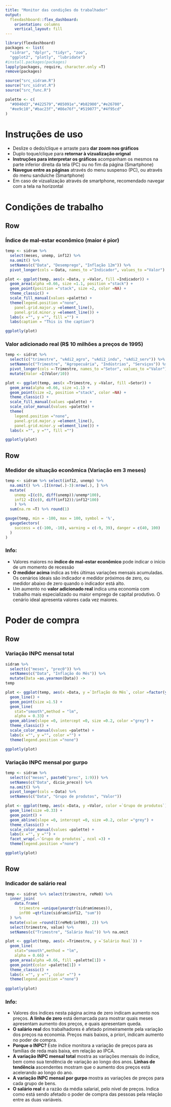 ---
title: "Monitor das condições do trabalhador"
output: 
  flexdashboard::flex_dashboard:
    orientation: columns
    vertical_layout: fill
---
```{r setup, include=FALSE}
library(flexdashboard)
packages <- list(
  "sidrar", "dplyr", "tidyr", "zoo",
  "ggplot2", "plotly", "lubridate")
#install.packages(packages)
lapply(packages, require, character.only =T)
remove(packages)

source("src_sidram.R")
source("src_sidrat.R")
source("src_func.R")

palette <- c(
  "#0040d3","#422579","#85091e","#b82900","#e26700",
  "#ee9c10","#bac23f","#86e76f","#519077","#4f95cd"
)
```

Instruções de uso
================================
- Deslize o dedo/clique e arraste para <b>dar zoom nos gráficos</b>
- Duplo toque/clique para <b>retornar à vizualização orignal</b>
- <b>Instruções para interpretar os gráficos</b> acompanham os mesmos na parte inferior direita da tela (PC) ou no fim da página (Smartphone)
- <b>Navegue entre as páginas</b> através do menu suspenso (PC), ou através do menu sanduíche (Smartphone)
- Em caso de vizualização através de smartphone, recomendado navegar com a tela na horizontal

Condições de trabalho
================================
Row {data-width=980}
-----------------------------------------------------------------------

### Índice de mal-estar econômico (maior é pior)
```{r echo=F}
temp <- sidram %>%
  select(meses, unemp, inf12) %>%
  na.omit() %>%
  setNames(c("Data", "Desemprego", "Inflação 12m")) %>%
  pivot_longer(cols =-Data, names_to ="Indicador", values_to ="Valor")

plot <- ggplot(temp, aes(x =Data, y =Valor, fill =Indicador)) +
  geom_area(alpha =0.66, size =1.1, position ="stack") +
  geom_point(position ="stack", size =2, color =NA) +
  theme_classic() +
  scale_fill_manual(values =palette) +
  theme(legend.position ="none",
    panel.grid.major.y =element_line(),
    panel.grid.minor.y =element_line()) +
  labs(x ="", y ="", fill ="") +
  labs(caption = "This is the caption")

ggplotly(plot)
```

### Valor adicionado real (R$ 10 milhões a preços de 1995)
```{r echo=F}
temp <- sidrat %>% 
  select(c("trimestre", "vAdi2_agro", "vAdi2_indu", "vAdi2_serv")) %>%
  setNames(c("Trimestre", "Agropecuária", "Indústrias", "Serviços")) %>%
  pivot_longer(cols =-Trimestre, names_to ="Setor", values_to ="Valor") %>%
  mutate(Valor =I(Valor/10))

plot <- ggplot(temp, aes(x =Trimestre, y =Valor, fill =Setor)) +
  geom_area(alpha =0.66, size =1.1) +
  geom_point(size =2, position ="stack", color =NA) +
  theme_classic() +
  scale_fill_manual(values =palette) +
  scale_color_manual(values =palette) +
  theme(
    legend.position ="none",
    panel.grid.major.y =element_line(),
    panel.grid.minor.y =element_line()) +
  labs(x ="", y ="", fill ="")

ggplotly(plot)
```

Row
-----------------------------------------------------------------------
### Medidor de situação econômica (Variação em 3 meses)
```{r echo=F}
temp <- sidram %>% select(inf12, unemp) %>%
  na.omit() %>% .[I(nrow(.)-3):nrow(.), ] %>%
  mutate(
    unemp =I(c(0, diff(unemp))/unemp*100),
    inf12 =I(c(0, diff(inf12))/inf12*100)
    ) %>%
  sum(na.rm =T) %>% round(1)

gauge(temp, min = -100, max = 100, symbol = '%',
  gaugeSectors(
    success = c(-100, -10), warning = c(-9, 39), danger = c(40, 100)
  )
)
```

### Info:
- Valores maiores no <b>índice de mal-estar econômico</b> pode indicar o início de um momento de recessão
- <b>O  medidor acima</b> indica as três últimas variações mensais acumuladas. Os cenários ideais são indicador e medidor próximos de zero, ou medidor abaixo de zero quando o indicador está alto.
- Um aumento no <b>valor adicionado real</b> indica uma economia com trabalho mais especializado ou maior emprego de capital produtivo. O cenário ideal apresenta valores cada vez maiores.

Poder de compra
================================
Row {data-width=980}
-----------------------------------------------------------------------

### Variação INPC mensal total {data-height=210}
```{r echo=F}
sidram %>% 
  select(c("meses", "prec0")) %>%
  setNames(c("Data", "Inflação do Mês")) %>%
  mutate(Data =as.yearmon(Data)) ->
temp

plot <- ggplot(temp, aes(x =Data, y =`Inflação do Mês`, color =factor(year(Data)))) +
  geom_line() +
  geom_point(size =1.5) +
  geom_line(
    stat="smooth",method = "lm",
    alpha = 0.33) +
  geom_abline(slope =0, intercept =0, size =0.2, color ="grey") +
  theme_classic() +
  scale_color_manual(values =palette) +
  labs(x ="", y ="", color ="") +
  theme(legend.position ="none")

ggplotly(plot)
```

### Variação INPC mensal por gurpo

```{r echo=F}
temp <- sidram %>%
  select(c("meses", paste0("prec", 1:9))) %>%
  setNames(c("Data", dicio_preco)) %>%
  na.omit() %>%
  pivot_longer(cols =-Data) %>%
  setNames(c("Data", "Grupo de produtos", "Valor"))

plot <- ggplot(temp, aes(x =Data, y =Valor, color =`Grupo de produtos`)) +
  geom_line(size =0.33) +
  geom_point() +
  geom_abline(slope =0, intercept =0, size =0.2, color ="grey") +
  theme_classic() +
  scale_color_manual(values =palette) +
  labs(x ="", y ="") + 
  facet_wrap(.~`Grupo de produtos`, ncol =3) +
  theme(legend.position ="none")

ggplotly(plot)
```

Row
-----------------------------------------------------------------------
### Indicador de salário real {data-height=260}
```{r echo=F}
temp <- sidrat %>% select(trimestre, reMe0) %>%
  inner_join(
    data.frame(
      trimestre =unique(yearqtr(sidram$meses)),
      inf00 =qtrlize(sidram$inf12, "sum"))
  ) %>% 
  mutate(value =round(I(reMe0/inf00), 2)) %>%
  select(trimestre, value) %>%
  setNames(c("Trimestre", "Salário Real")) %>% na.omit

plot <- ggplot(temp, aes(x =Trimestre, y =`Salário Real`)) +
  geom_line(
    stat="smooth",method = "lm",
    alpha = 0.66) +
  geom_area(alpha =0.66, fill =palette[1]) +
  geom_point(color =palette[1]) +
  theme_classic() +
  labs(x ="", y ="", color ="") +
  theme(legend.position ="none")
  
ggplotly(plot)
```

### Info:

- Valores dos índices nesta página acima de zero indicam aumento nos preços. <b>A linha de zero</b> está demarcada para mostrar quais meses apresentam aumento dos preços, e quais apresentam queda.
- <b>O salário real</b> dos trabalhadores é afetado primeiramente pela variação dos preços na economia. Preços mais baixos, a priori, indicam aumento no poder de compra.
- <b>Porque o INPC?</b> Este índice monitora a variação de preços para as famílias de reda mais baixa, em relação ao IPCA.
- <b>A variação INPC mensal total</b> mostra as variações mensais do índice, bem como sua tendência de variação ao longo dos anos. <b>Linhas de tendência</b> ascendentes mostram que o aumento dos preços está acelerando ao longo do ano.
- <b>A variação INPC mensal por gurpo</b> mostra as variações de preços para cada grupo de bens.
- <b>O salário real</b> é a razão da média salarial, pelo nível de preços. Indica como está sendo afetado o poder de compra das pessoas pela relação entre as duas variáveis.

